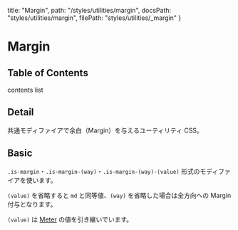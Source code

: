   title: "Margin",
  path: "/styles/utilities/margin",
  docsPath: "styles/utilities/margin",
  filePath: "styles/utilities/_margin"
}


# Margin

## Table of Contents

contents list

## Detail

共通モディファイアで余白（Margin）を与えるユーティリティ CSS。

## Basic

`.is-margin`・`.is-margin-(way)`・`.is-margin-(way)-(value)` 形式のモディファイアを使います。

`(value)` を省略すると `md` と同等値、`(way)` を省略した場合は全方向への Margin 付与となります。

`(value)` は [Meter](/configs/variables/meter) の値を引き継いでいます。
